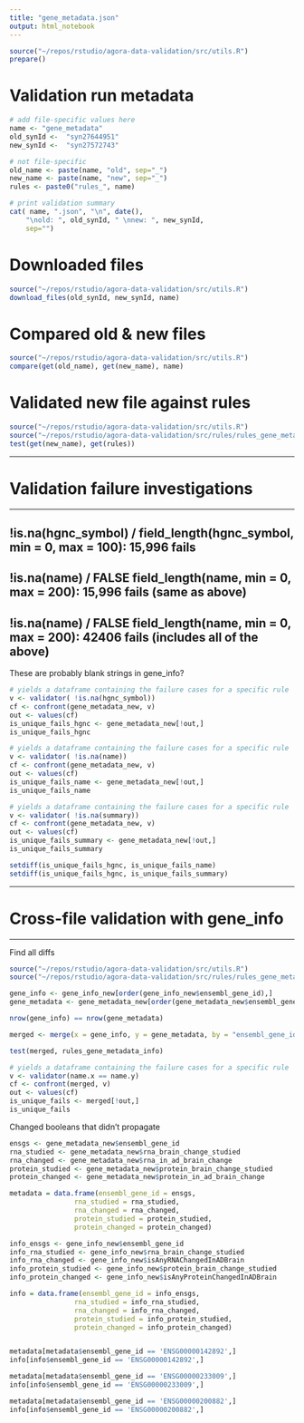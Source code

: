 ```yaml
---
title: "gene_metadata.json"
output: html_notebook
---
```


```r
source("~/repos/rstudio/agora-data-validation/src/utils.R")
prepare()
```

# Validation run metadata
```r
# add file-specific values here
name <- "gene_metadata"
old_synId <-  "syn27644951" 
new_synId <-  "syn27572743"

# not file-specific
old_name <- paste(name, "old", sep="_")
new_name <- paste(name, "new", sep="_")
rules <- paste0("rules_", name)

# print validation summary
cat( name, ".json", "\n", date(),
    "\nold: ", old_synId, " \nnew: ", new_synId,
    sep="")
```

# Downloaded files
```r
source("~/repos/rstudio/agora-data-validation/src/utils.R")
download_files(old_synId, new_synId, name)
```

# Compared old & new files
```r
source("~/repos/rstudio/agora-data-validation/src/utils.R")
compare(get(old_name), get(new_name), name)
```


# Validated new file against rules
```r
source("~/repos/rstudio/agora-data-validation/src/utils.R")
source("~/repos/rstudio/agora-data-validation/src/rules/rules_gene_metadata.R")
test(get(new_name), get(rules))
```


***
# Validation failure investigations
***

## !is.na(hgnc_symbol) / field_length(hgnc_symbol, min = 0, max = 100): 15,996 fails
## !is.na(name) / FALSE	field_length(name, min = 0, max = 200): 15,996 fails (same as above)
## !is.na(name) / FALSE	field_length(name, min = 0, max = 200): 42406 fails (includes all of the above)

These are probably blank strings in gene_info?

```r
# yields a dataframe containing the failure cases for a specific rule
v <- validator(	!is.na(hgnc_symbol))
cf <- confront(gene_metadata_new, v)
out <- values(cf)
is_unique_fails_hgnc <- gene_metadata_new[!out,]
is_unique_fails_hgnc
```

```r
# yields a dataframe containing the failure cases for a specific rule
v <- validator(	!is.na(name))
cf <- confront(gene_metadata_new, v)
out <- values(cf)
is_unique_fails_name <- gene_metadata_new[!out,]
is_unique_fails_name
```

```r
# yields a dataframe containing the failure cases for a specific rule
v <- validator(	!is.na(summary))
cf <- confront(gene_metadata_new, v)
out <- values(cf)
is_unique_fails_summary <- gene_metadata_new[!out,]
is_unique_fails_summary
```


```r
setdiff(is_unique_fails_hgnc, is_unique_fails_name)
setdiff(is_unique_fails_hgnc, is_unique_fails_summary)
```

***
# Cross-file validation with gene_info
***

Find all diffs

```r
source("~/repos/rstudio/agora-data-validation/src/utils.R")
source("~/repos/rstudio/agora-data-validation/src/rules/rules_gene_metadata_info.R")

gene_info <- gene_info_new[order(gene_info_new$ensembl_gene_id),]
gene_metadata <- gene_metadata_new[order(gene_metadata_new$ensembl_gene_id),]

nrow(gene_info) == nrow(gene_metadata)

merged <- merge(x = gene_info, y = gene_metadata, by = "ensembl_gene_id", all = TRUE)

test(merged, rules_gene_metadata_info)
```


```r
# yields a dataframe containing the failure cases for a specific rule
v <- validator(name.x == name.y)
cf <- confront(merged, v)
out <- values(cf)
is_unique_fails <- merged[!out,]
is_unique_fails
```


Changed booleans that didn't propagate

```r
ensgs <- gene_metadata_new$ensembl_gene_id
rna_studied <- gene_metadata_new$rna_brain_change_studied
rna_changed <- gene_metadata_new$rna_in_ad_brain_change
protein_studied <- gene_metadata_new$protein_brain_change_studied
protein_changed <- gene_metadata_new$protein_in_ad_brain_change

metadata = data.frame(ensembl_gene_id = ensgs, 
                rna_studied = rna_studied, 
                rna_changed = rna_changed, 
                protein_studied = protein_studied, 
                protein_changed = protein_changed)

info_ensgs <- gene_info_new$ensembl_gene_id
info_rna_studied <- gene_info_new$rna_brain_change_studied
info_rna_changed <- gene_info_new$isAnyRNAChangedInADBrain
info_protein_studied <- gene_info_new$protein_brain_change_studied
info_protein_changed <- gene_info_new$isAnyProteinChangedInADBrain

info = data.frame(ensembl_gene_id = info_ensgs, 
                rna_studied = info_rna_studied, 
                rna_changed = info_rna_changed, 
                protein_studied = info_protein_studied, 
                protein_changed = info_protein_changed)


metadata[metadata$ensembl_gene_id == 'ENSG00000142892',]
info[info$ensembl_gene_id == 'ENSG00000142892',]

metadata[metadata$ensembl_gene_id == 'ENSG00000233009',]
info[info$ensembl_gene_id == 'ENSG00000233009',]

metadata[metadata$ensembl_gene_id == 'ENSG00000200882',]
info[info$ensembl_gene_id == 'ENSG00000200882',]
```